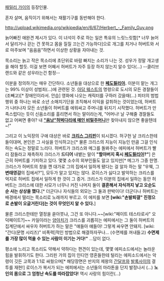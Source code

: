 [[패밀리 가이]]의 등장인물.

혼자 살며, 움직이기 위해서는 재활기구를 동반해야 한다.

http://upload.wikimedia.org/wikipedia/en/6/67/Herbert_-_Family_Guy.png

늙어빠진 애완견 제시가 있다. 이 녀석이 주로 하는 일은 특유의 느릿느릿함[* 너무 늙어서 달리거나 걷는 건 못하고 몸을 질질 끄는건 가능하다]으로 개그를 치거나 허버트와 서로 마주보며 "음음음"하면서 이상한 상황을 자아내는 것.

목소리는 늙고 작은 목소리에 초단위로 바람 빠지는 소리가 나는 것. 성우가 정말 개고생을 해야 할듯. 이걸 보면 어째서 허버트가 자주 등장 하지 않는지 알수 있다(...) --클리브랜드와 같은 성우라는건 함정--

이분을 정의하기는 매우 간단하다. 소년들을 대상으로 한 '''[[페도필리아]].''' 이분이 맡는 개그는 99% 이상이 성범죄(...)에 관련된 것. [[아담 웨스트]]의 명령으로 도시의 모든 경찰들이 (조빼고)[* 장애인이라서. 안습] 영화에 나오는 캐릭터를 구하러 갔을때(...) 피터의 범법행위 중 하나는 바로 소년 소매치기단을 조직해서 이익을 갈취하는 것이었는데, 허버트가 나타나자 모든 소년들이 허버트를 에워싸고 주머니를 뒤지기 시작했다. 허버트가 만족스럽다는 듯이 신음소리를 흘리면서 하는 말이라는게, "어머나! 날 구해줄 경찰들도 없고 어쩌면 좋아? 내 '''[["음낭"허벅다리에 매인 비밀주머니]]'''만 찾아내지 않으면 좋을텐데~!"

그리고 이 노익장의 구애 대상은 바로 '''[[크리스 그리핀]]'''이 되시겠다. 허구헌 날 크리스한테 들이대며, 본인은 그 사실을 인식하고는[* 물론 크리스의 지능이 지능인 만큼 그걸 인식하는 속도는 정말로 느리다. 허버트가 크리스와 메그를 돌봐주는 에피에서 허버트가 빨리 잠들라고 재촉하자 크리스가 '''드디어''' 내뱉는 말이 '''"할아버지 혹시 [[페도필리아]]?"'''] 은근히 허버트를 기피하고 있다. 몇몇 소수의 외부인들도 알고 있지만[* 메그가 그중 한명. 크리스가 허버트의 창을 깬 대가로 그의 집에서 일하게 됐다는 걸 알자 하는 말 "우웩, 그 '''변태영감'''의 집에서?"], 모두가 알고 있지는 않다. 로이스가 싫다고 발악하는 크리스를 억지로 허버트 집에서 일하게 한 것이 그 증거. 크리스가 이분의 집에서 일하는 동안 허버트는 크리스에 대한 사모가 너무나 커진 나머지 둘이 '''결혼해서 자식까지 낳고 오순도순 사는 상상을 했다.'''[* 더군다나 자식들의 외모는 그 둘과 판박이다! 더군다나 허버트는 배경에서 떨리는 목소리로 노래까지 부르고. 이 에피를 보면 '''[wiki:"손발퇴갤" 진정으로 손발이 오글거린다]는 것이 무엇인지 알 수 있다.''']

물론 크리스한테만 열정을 쏟아붓냐, 그건 또 아니다.~~[wiki:"페이트 테스타로사" 오덕페이트?]~~ 카일이라는 [[양아치]]가 크리스를 괴롭히는 에피에서는 그 둘이 허버트의 집계단에서 싸우자 허버트가 하는 말은 "얘들아 얘들아! 그렇게 싸우면 안돼지. [wiki: "간디(문명 시리즈)" 비폭력]적인 방법으로 해결하자꾸나... (수면제를 꺼내들고) '''수면제를 가장 많이 먹을 수 있는 사람이 이기는 거다!"''' ...답이 없다.

평소에 느리고 목소리도 약해서 약하다는 편견이 있는데, 몇몇 에피소드에서는 놀라운 힘을 발휘하기도 한다. 그리핀 가의 집이 인디언 영혼들한테 털리는 에피소드에서는 악령이 깃든 고목과 1:1로 싸웠으며[* 해당장면은 반지의 제왕의 [[간달프]]와 [[발록]]사이의 결투를 재현!] 로이스가 복서가 되는 에피에서는 소년들의 마라톤을 단지 발정나서 (...) '''노인의 몸으로 그 엄청난 속도를 따라잡았다!''' 역시 사랑의 힘이란(...)
